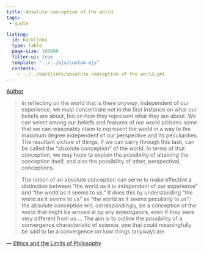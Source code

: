 ```yaml
---
title: Absolute conception of the world
tags:
 - quote

listing:
  id: backlinks
  type: table
  page-size: 100000
  filter-ui: true
  template: "../../ejs/custom.ejs"
  contents:
    - ../../backlinks/absolute conception of the world.yml
---
```


[Author](/docs/phil/Bernard Williams.html)

>In reflecting on the world that is there _anyway_, independent of our experience, we must concentrate not in the first instance on what our beliefs are about, but on how they represent what they are about. We can select among our beliefs and features of our world pictures some that we can reasonably claim to represent the world in a way to the maximum degree independent of our perspective and its peculiarities. The resultant picture of things, if we can carry through this task, can be called the “absolute conception” of the world. In terms of that conception, we may hope to explain the possibility of attaining the conception itself, and also the possibility of other, perspectival, conceptions.
> 
> The notion of an absolute conception can serve to make effective a distinction between “the world as it is independent of our experience” and “the world as it seems to us.” It does this by understanding “the world as it seems to us” as “the world as it seems peculiarly to us”; the absolute conception will, correspondingly, be a conception of the world that might be arrived at by any investigators, even if they were very different from us … The aim is to outline the possibility of a convergence characteristic of science, one that could meaningfully be said to be a convergence on how things (anyway) are.

— [Ethics and the Limits of Philosophy](/docs/phil/Ethics and the Limits of Philosophy.html)
